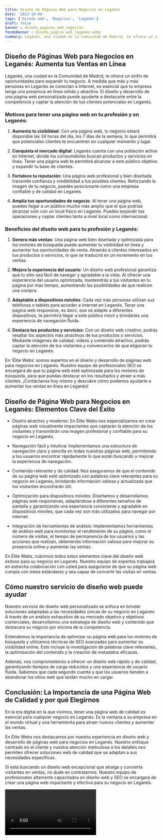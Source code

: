 ```yaml
---
title: Diseño de Páginas Web para Negocios en Leganés
date: '2023-10-04'
tags: ['Diseño web', 'Negocios', 'Leganés']
draft: false
banner : diseño_paginas_web_negocios
fondoBanner : diseño_pagina_web_leganés.webp
summary: Leganés, una ciudad en la Comunidad de Madrid, te ofrece un sinfín de oportunidades para expandir tu negocio. A medida que más y más personas en Leganés se conectan a Internet, es esencial que tu empresa tenga una presencia en línea sólida y atractiva. El diseño y desarrollo de una página web personalizada puede ayudarte a destacarte entre la competencia y captar la atención de tus clientes potenciales en Leganés.
---
```


## Diseño de Páginas Web para Negocios en Leganés: Aumenta tus Ventas en Línea

Leganés, una ciudad en la Comunidad de Madrid, te ofrece un sinfín de oportunidades para expandir tu negocio. A medida que más y más personas en Leganés se conectan a Internet, es esencial que tu empresa tenga una presencia en línea sólida y atractiva. El diseño y desarrollo de una página web personalizada puede ayudarte a destacarte entre la competencia y captar la atención de tus clientes potenciales en Leganés.

### Motivos para tener una página web en tu profesión y en Leganés:

1. **Aumenta tu visibilidad**: Con una página web, tu negocio estará disponible las 24 horas del día, los 7 días de la semana, lo que permitirá que potenciales clientes te encuentren en cualquier momento y lugar.

2. **Conquista el mercado digital**: Leganés cuenta con una población activa en Internet, donde los consumidores buscan productos y servicios en línea. Tener una página web te permitirá alcanzar a este público objetivo y expandir tu base de clientes.

3. **Fortalece tu reputación**: Una página web profesional y bien diseñada transmite confianza y credibilidad a tus posibles clientes. Reforzando la imagen de tu negocio, puedes posicionarte como una empresa confiable y de calidad en Leganés.

4. **Amplía tus oportunidades de negocio**: Al tener una página web, puedes llegar a un público mucho más amplio que el que podrías alcanzar solo con un local físico en Leganés. Puedes expandir tus operaciones y captar clientes tanto a nivel local como internacional.

### Beneficios del diseño web para tu profesión y Leganés:

1. **Genera más ventas**: Una página web bien diseñada y optimizada para los motores de búsqueda puede aumentar tu visibilidad en línea y aumentar tus oportunidades de venta. Atraerás a clientes interesados en tus productos o servicios, lo que se traducirá en un incremento en tus ventas.

2. **Mejora la experiencia del usuario**: Un diseño web profesional garantiza que tu sitio sea fácil de navegar y agradable a la vista. Al ofrecer una experiencia del usuario optimizada, mantendrás a tus visitantes en tu página por más tiempo, aumentando las posibilidades de que realicen una compra.

3. **Adaptable a dispositivos móviles**: Cada vez más personas utilizan sus teléfonos o tablets para acceder a Internet en Leganés. Tener una página web responsive, es decir, que se adapte a diferentes dispositivos, te permitirá llegar a este público móvil y brindarles una experiencia de navegación fluida.

4. **Destaca tus productos y servicios**: Con un diseño web creativo, podrás resaltar los aspectos más atractivos de tus productos o servicios. Mediante imágenes de calidad, videos y contenido atractivo, podrás captar la atención de tus visitantes y convencerlos de que eligieran tu negocio en Leganés.

En 'Élite Webs' somos expertos en el diseño y desarrollo de páginas web para negocios en Leganés. Nuestro equipo de profesionales SEO se encargará de que tu página web esté optimizada para los motores de búsqueda, para que puedas destacar en los resultados y atraer a más clientes. ¡Contáctanos hoy mismo y descubre cómo podemos ayudarte a aumentar tus ventas en línea en Leganés!

<GifSeo />

<Cta />

## Diseño de Página Web para Negocios en Leganés: Elementos Clave del Éxito

- Diseño atractivo y moderno: En Élite Webs nos especializamos en crear páginas web visualmente impactantes que captarán la atención de los visitantes y transmitirán una imagen profesional y confiable para su negocio en Leganés.

- Navegación fácil y intuitiva: Implementamos una estructura de navegación clara y sencilla en todas nuestras páginas web, permitiendo a los usuarios encontrar rápidamente lo que están buscando y mejorar la experiencia de navegación.

- Contenido relevante y de calidad: Nos aseguramos de que el contenido de su página web esté optimizado con palabras clave relevantes para su negocio en Leganés, brindando información valiosa y actualizada que los visitantes encontrarán útil.

- Optimización para dispositivos móviles: Diseñamos y desarrollamos páginas web responsivas, adaptándose a diferentes tamaños de pantalla y garantizando una experiencia consistente y agradable en dispositivos móviles, que cada vez son más utilizados para navegar por internet.

- Integración de herramientas de análisis: Implementamos herramientas de análisis web para monitorear el rendimiento de su página, como el número de visitas, el tiempo de permanencia de los usuarios y las acciones que realizan, obteniendo información valiosa para mejorar su presencia online y aumentar las ventas.

En Élite Webs, cubrimos todos estos elementos clave del diseño web exitoso para su negocio en Leganés. Nuestro equipo de expertos trabajará en estrecha colaboración con usted para asegurarse de que su página web cumpla con estos estándares y sea capaz de convertir las visitas en ventas.

## Cómo nuestro servicio de diseño web puede ayudar

Nuestro servicio de diseño web personalizado se enfoca en brindar soluciones adaptadas a las necesidades únicas de su negocio en Leganés. A través de un análisis exhaustivo de su mercado objetivo y objetivos comerciales, desarrollamos una estrategia de diseño web y contenido que destacará su negocio por encima de la competencia.

Entendemos la importancia de optimizar su página web para los motores de búsqueda y utilizamos técnicas de SEO avanzadas para aumentar su visibilidad online. Esto incluye la investigación de palabras clave relevantes, la optimización del contenido y la creación de metadatos eficaces.

Además, nos comprometemos a ofrecer un diseño web rápido y de calidad, garantizando tiempos de carga reducidos y una experiencia de usuario fluida. Sabemos que cada segundo cuenta y que los usuarios tienden a abandonar los sitios web que tardan mucho en cargar.

## Conclusión: La Importancia de una Página Web de Calidad y por qué Elegirnos

En la era digital en la que vivimos, tener una página web de calidad es esencial para cualquier negocio en Leganés. Es la ventana a su empresa en el mundo virtual y una herramienta para atraer nuevos clientes y aumentar las ventas.

En Élite Webs nos destacamos por nuestra experiencia en diseño web y desarrollo de páginas web para negocios en Leganés. Nuestro enfoque centrado en el cliente y nuestra atención meticulosa a los detalles nos permiten ofrecer soluciones web de calidad que se adaptan a sus necesidades específicas.

Si está buscando un diseño web excepcional que atraiga y convierta visitantes en ventas, no dude en contratarnos. Nuestro equipo de profesionales altamente capacitados en diseño web y SEO se encargará de crear una página web impactante y efectiva para su negocio en Leganés.

<Video />

<CtaBot job='Negocios' city='Leganés'/>

<Gmaps query='Leganés+españa+maps' />